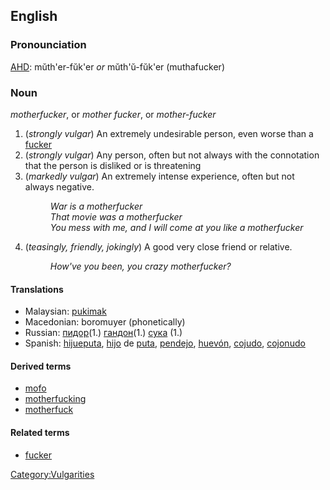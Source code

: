 ==English==
===Pronounciation===
[[AHD]]: mŭth'er-fŭk'er ''or'' mŭth'ŭ-fŭk'er (muthafucker)
===Noun===
''motherfucker'', or ''mother fucker'', or ''mother-fucker''

# (''strongly vulgar'') An extremely undesirable person, even worse than a [[fucker]]
# (''strongly vulgar'') Any person, often but not always with the connotation that the person is disliked or is threatening
# (''markedly vulgar'') An extremely intense experience, often but not always negative.
#: ''War is a motherfucker''
#: ''That movie was a motherfucker''
#: ''You mess with me, and I will come at you like a motherfucker''
# (''teasingly, friendly, jokingly'') A good very close friend or relative.
#: ''How've you been, you crazy motherfucker?''

====Translations====
* Malaysian: [[pukimak]]
* Macedonian: boromuyer (phonetically)
* Russian: [[:ru:пидор|пидор]](1.) [[:ru:гандон|гандон]](1.) [[:ru:сука|сука]] (1.)
* Spanish: [[hijueputa]], [[hijo]] de [[puta]], [[pendejo]], [[huevón]], [[cojudo]], [[cojonudo]]

====Derived terms====
*[[mofo]]
*[[motherfucking]]
*[[motherfuck]]

====Related terms====
*[[fucker]]
[[Category:Vulgarities]]